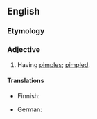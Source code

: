 ==English==

===Etymology===
{{suffix|en|pimple|y}}

===Adjective===
{{en-adj|er}}

# Having [[pimple]]s; [[pimpled]].

====Translations====
{{trans-top|having pimples; pimpled}}
* Finnish: {{t|fi|näppyläinen}}
{{trans-mid}}
* German: {{t|de|picklig}}
{{trans-bottom}}